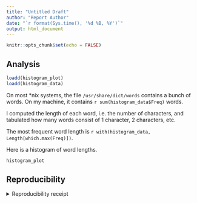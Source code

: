 ```yaml
---
title: "Untitled Draft"
author: "Report Author"
date: "`r format(Sys.time(), '%d %B, %Y')`"
output: html_document
---
```


```r
knitr::opts_chunk$set(echo = FALSE)
```

## Analysis

```r
loadd(histogram_plot)
loadd(histogram_data)
```
On most *nix systems, the file `/usr/share/dict/words` contains a bunch of words. On my machine, it contains `r sum(histogram_data$Freq)` words.

I computed the length of each word, i.e. the number of characters, and tabulated how many words consist of 1 character, 2 characters, etc.

The most frequent word length is `r with(histogram_data, Length[which.max(Freq)])`.

Here is a histogram of word lengths.

```r
histogram_plot
```

## Reproducibility

<details><summary>Reproducibility receipt</summary>

```r
## datetime
Sys.time()

## repository
git2r::repository()

## session info
sessionInfo()
```

</details>
